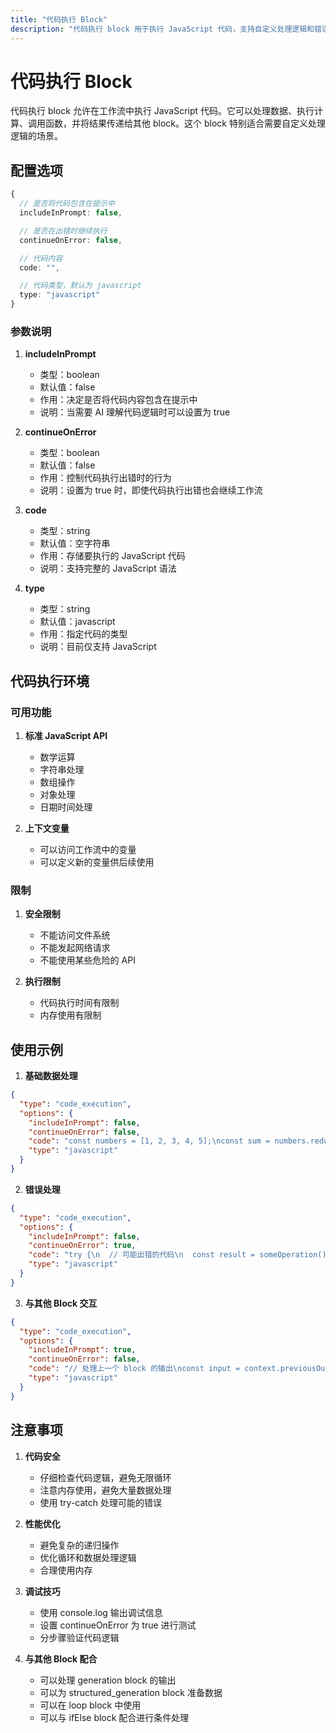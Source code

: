 ```yaml
---
title: "代码执行 Block"
description: "代码执行 block 用于执行 JavaScript 代码，支持自定义处理逻辑和错误处理。"
---
```


# 代码执行 Block

代码执行 block 允许在工作流中执行 JavaScript 代码。它可以处理数据、执行计算、调用函数，并将结果传递给其他 block。这个 block 特别适合需要自定义处理逻辑的场景。

## 配置选项

```typescript
{
  // 是否将代码包含在提示中
  includeInPrompt: false,

  // 是否在出错时继续执行
  continueOnError: false,

  // 代码内容
  code: "",

  // 代码类型，默认为 javascript
  type: "javascript"
}
```

### 参数说明

1. **includeInPrompt**
   - 类型：boolean
   - 默认值：false
   - 作用：决定是否将代码内容包含在提示中
   - 说明：当需要 AI 理解代码逻辑时可以设置为 true

2. **continueOnError**
   - 类型：boolean
   - 默认值：false
   - 作用：控制代码执行出错时的行为
   - 说明：设置为 true 时，即使代码执行出错也会继续工作流

3. **code**
   - 类型：string
   - 默认值：空字符串
   - 作用：存储要执行的 JavaScript 代码
   - 说明：支持完整的 JavaScript 语法

4. **type**
   - 类型：string
   - 默认值：javascript
   - 作用：指定代码的类型
   - 说明：目前仅支持 JavaScript

## 代码执行环境

### 可用功能
1. **标准 JavaScript API**
   - 数学运算
   - 字符串处理
   - 数组操作
   - 对象处理
   - 日期时间处理

2. **上下文变量**
   - 可以访问工作流中的变量
   - 可以定义新的变量供后续使用

### 限制
1. **安全限制**
   - 不能访问文件系统
   - 不能发起网络请求
   - 不能使用某些危险的 API

2. **执行限制**
   - 代码执行时间有限制
   - 内存使用有限制

## 使用示例

1. **基础数据处理**
```json
{
  "type": "code_execution",
  "options": {
    "includeInPrompt": false,
    "continueOnError": false,
    "code": "const numbers = [1, 2, 3, 4, 5];\nconst sum = numbers.reduce((a, b) => a + b, 0);\nreturn sum;",
    "type": "javascript"
  }
}
```

2. **错误处理**
```json
{
  "type": "code_execution",
  "options": {
    "includeInPrompt": false,
    "continueOnError": true,
    "code": "try {\n  // 可能出错的代码\n  const result = someOperation();\n  return result;\n} catch (error) {\n  return { error: error.message };\n}",
    "type": "javascript"
  }
}
```

3. **与其他 Block 交互**
```json
{
  "type": "code_execution",
  "options": {
    "includeInPrompt": true,
    "continueOnError": false,
    "code": "// 处理上一个 block 的输出\nconst input = context.previousOutput;\nconst processed = input.map(item => item.toUpperCase());\nreturn processed;",
    "type": "javascript"
  }
}
```

## 注意事项

1. **代码安全**
   - 仔细检查代码逻辑，避免无限循环
   - 注意内存使用，避免大量数据处理
   - 使用 try-catch 处理可能的错误

2. **性能优化**
   - 避免复杂的递归操作
   - 优化循环和数据处理逻辑
   - 合理使用内存

3. **调试技巧**
   - 使用 console.log 输出调试信息
   - 设置 continueOnError 为 true 进行测试
   - 分步骤验证代码逻辑

4. **与其他 Block 配合**
   - 可以处理 generation block 的输出
   - 可以为 structured_generation block 准备数据
   - 可以在 loop block 中使用
   - 可以与 ifElse block 配合进行条件处理
